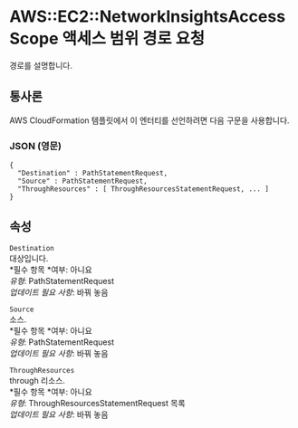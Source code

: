 # AWS::EC2::NetworkInsightsAccessScope 액세스 범위 경로 요청

경로를 설명합니다.

## 통사론

AWS CloudFormation 템플릿에서 이 엔터티를 선언하려면 다음 구문을 사용합니다.

### JSON (영문)

```
{
  "Destination" : PathStatementRequest,
  "Source" : PathStatementRequest,
  "ThroughResources" : [ ThroughResourcesStatementRequest, ... ]
}
```

## 속성

`Destination`  
대상입니다.  
*필수 항목 *여부: 아니요  
_유형_: PathStatementRequest  
_업데이트 필요 사항_: 바꿔 놓음

`Source`  
소스.  
*필수 항목 *여부: 아니요  
_유형_: PathStatementRequest  
_업데이트 필요 사항_: 바꿔 놓음

`ThroughResources`  
through 리소스.  
*필수 항목 *여부: 아니요  
_유형_: ThroughResourcesStatementRequest 목록  
_업데이트 필요 사항_: 바꿔 놓음
